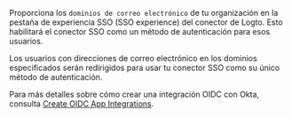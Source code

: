 Proporciona los `dominios de correo electrónico` de tu organización en la pestaña de experiencia SSO (SSO experience) del conector de Logto. Esto habilitará el conector SSO como un método de autenticación para esos usuarios.

Los usuarios con direcciones de correo electrónico en los dominios especificados serán redirigidos para usar tu conector SSO como su único método de autenticación.

Para más detalles sobre cómo crear una integración OIDC con Okta, consulta [Create OIDC App Integrations](https://help.okta.com/oie/en-us/content/topics/apps/apps_app_integration_wizard_oidc.htm).

